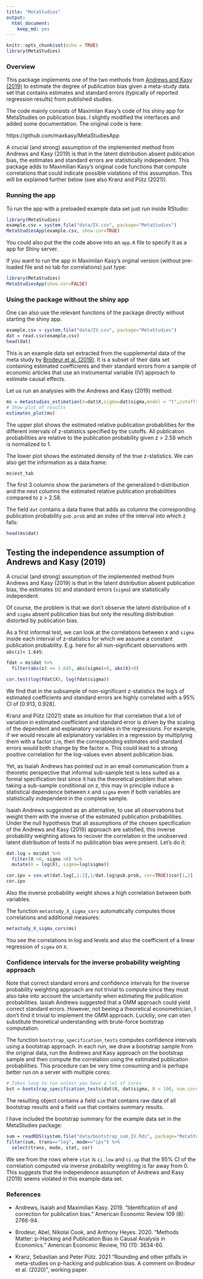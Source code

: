 ```yaml
---
title: "MetaStudies"
output: 
  html_document: 
    keep_md: yes
---
```


```r
knitr::opts_chunk$set(echo = TRUE)
library(MetaStudies)
```

### Overview

This package implements one of the two methods from [Andrews and Kasy (2019)](https://www.aeaweb.org/articles?id=10.1257/aer.20180310) to estimate the degree of publication bias given a meta-study data set that contains estimates and standard errors (typically of reported regression results) from published studies.

The code mainly consists of Maximilan Kasy's code of his shiny app for MetaStudies on publication bias. I slightly modified the interfaces and added some documentation. The original code is here: 

https://github.com/maxkasy/MetaStudiesApp

A crucial (and strong) assumption of the implemented method from Andrews and Kasy (2019) is that in the latent distribution absent publication bias, the estimates and standard errors are statistically independent. This package adds to Maximilian Kasy's original code functions that compute correlations that could indicate possible violations of this assumption. This will be explained further below (see also Kranz and Pütz (2021)).

### Running the app

To run the app with a preloaded example data set just run inside RStudio:

```r
library(MetaStudies)
example.csv = system.file("data/IV.csv", package="MetaStudies")
MetaStudiesApp(example.csv, show.cor=TRUE)
```

You could also put the the code above into an `app.R` file to specify it as a app for Shiny server.

If you want to run the app in Maximilan Kasy's orginal version (without pre-loaded file and no tab for correlations) just type:

```r
library(MetaStudies)
MetaStudiesApp(show.cor=FALSE)
```

### Using the package without the shiny app

One can also use the relevant functions of the package directly without starting the shiny app.

```r
example.csv = system.file("data/IV.csv", package="MetaStudies")
dat = read.csv(example.csv)
head(dat)
```

This is an example data set extracted from the supplemental data of the meta study by [Brodeur et al. (2019)](https://www.aeaweb.org/articles?id=10.1257/aer.20190687). It is a subset of their data set containing estimated coefficients and their standard errors from a sample of economic articles that use an instrumental variable (IV) approach to estimate causal effects.

Let us run an analysies with the Andrews and Kasy (2019) method:
```r
ms = metastudies_estimation(X=dat$X,sigma=dat$sigma,model = "t",cutoffs = c(1.645, 1.96, 2.58),symmetric = TRUE)
# Show plot of results
estimates_plot(ms)
```

The upper plot shows the estimated relative publication probabilities for the different intervals of z-statistics specified by the cutoffs. All publication probabilities are relative to the publication probability given z > 2.58 which is normalized to 1.

The lower plot shows the estimated density of the true z-statistics. We can also get the information as a data frame:

```r
ms$est_tab
```

The first 3 columns show the parameters of the generalized t-distribution and the next columns the estimated relative publication probabilities compared to z > 2.58.

The field `dat` contains a data frame that adds as columns the corresponding publication probability `pub.prob` and an index of the interval into which z falls:
```r
head(ms$dat)
```

## Testing the independence assumption of Andrews and Kasy (2019)

A crucial (and strong) assumption of the implemented method from Andrews and Kasy (2019) is that in the latent distribution absent publication bias, the estimates (`X`) and standard errors (`sigma`) are statistically independent.

Of course, the problem is that we don't observe the latent distribution of `X` and `sigma` absent publication bias but only the resulting distribution distorted by publication bias.

As a first informal test, we can look at the correlations between `X` and `sigma` inside each interval of z-statistics for which we assume a constant publication probability. E.g. here for all non-significant observations with `abs(z)< 1.645`:

```r
fdat = ms$dat %>%
  filter(abs(z) <= 1.645, abs(sigma)>0, abs(X)>0)

cor.test(log(fdat$X), log(fdat$sigma))
```

We find that in the subsample of non-significant z-statistics the log's of estimated coefficients and standard errors are highly correlated with a 95% CI of [0.913, 0.928].

Kranz and Pütz (2021) state as intuition for that correlation that a lot of variation in estimated coefficient and standard error is driven by the scaling of the dependent and explanatory variables in the regressions. For example, if we would rescale all exlplanatory variables in a regression by multiplying them with a factor `1/m`, then the corresponding estimates and standard errors would both change by the factor `m`. This could lead to a strong positive correlation for the log-values even absent publication bias.

Yet, as Isaiah Andrews has pointed out in an email communication from a theoretic perspective that informal sub-sample test is less suited as a formal specification test since it has the theoretical problem that when taking a sub-sample conditional on z, this may in principle induce a statistical dependence between `X` and `sigma` even if both variables are statistically independent in the complete sample. 

Isaiah Andrews suggested as an alternative, to use all observations but weight them with the inverse of the estimated publication probabilities. Under the null hypothesis that all assumptions of the chosen specification of the Andrews and Kasy (2019) approach are satisfied, this inverse probability weighting allows to recover the correlation in the unobserved latent distribution of tests if no publication bias were present. Let's do it:

```r
dat.log = ms$dat %>%
  filter(X >0, sigma >0) %>%
  mutate(X = log(X), sigma=log(sigma))

cor.ipv = cov.wt(dat.log[,1:2],1/dat.log$pub.prob, cor=TRUE)$cor[1,2]
cor.ipv
```

Also the inverse probability weight shows a high correlation between both variables.

The function `metastudy_X_sigma_cors` automatically computes those correlations and additional measures:

```r
metastudy_X_sigma_cors(ms)
```

You see the correlations in log and levels and also the coefficient of a linear regression of `sigma` on `X`.

### Confidence intervals for the inverse probability weighting approach

Note that correct standard errors and confidence intervals for the inverse probability weighting approach are not trivial to compute since they must also take into account the uncertainity when estimating the publication probabilities. Iasiah Andrews suggested that a GMM approach could yield correct standard errors. However, not beeing a theoretical econometrician, I don't find it trivial to implement the GMM approach. Luckiliy, one can oten substitute theoretical understanding with brute-force bootstrap computation. 

The function `bootstrap_specification_tests` computes confidence intervals using a bootstrap approach. In each run, we draw a bootstrap sample from the original data, run the Andrews and Kasy approach on the bootstrap sample and then compute the correlation using the estimated publication probabilities. This procedure can be very time consuming and is perhaps better run on a server with multiple cores:

```r
# Takes long to run unless you have a lot of cores
bst = bootstrap_specification_tests(dat$X, dat$sigma, B = 100, num.cores = 10)
```

The resulting object contains a field `sim` that contains raw data of all bootstrap results and a field `sum` that contains summary results.

I have included the bootstrap summary for the example data set in the MetaStudies package: 
```r
sum = readRDS(system.file("data/bootstrap_sum_IV.Rds", package="MetaStudies"))
filter(sum, trans=="log", mode=="ipv") %>%
  select(trans, mode, stat, cor)
```

We see from the rows where `stat` is `ci.low` and `ci.up` that the 95% CI of the correlation computed via inverse probabilty weighting is far away from 0. This suggests that the independence assumption of Andrews and Kasy (2019) seems violated in this example data set.

### References

- Andrews, Isaiah and Maximilian Kasy. 2019. “Identification of and correction for publication bias.” American Economic Review 109 (8): 2766-94.

- Brodeur, Abel, Nikolai Cook, and Anthony Heyes. 2020. “Methods Matter: p-Hacking and Publication Bias in Causal Analysis in Economics.” American Economic Review, 110 (11): 3634-60.

- Kranz, Sebastian and Peter Pütz. 2021 “Rounding and other pitfalls in meta-studies on p-hacking and publication bias. A comment on Brodeur et al. (2020)”, working paper.
